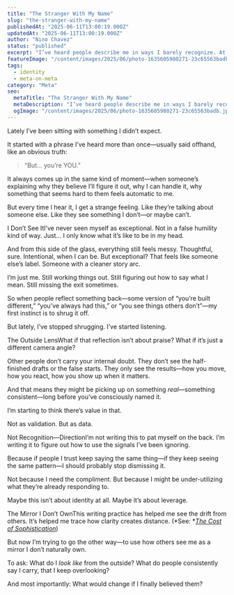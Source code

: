 ```yaml
---
title: "The Stranger With My Name"
slug: "the-stranger-with-my-name"
publishedAt: "2025-06-11T13:00:19.000Z"
updatedAt: "2025-06-11T13:00:19.000Z"
author: "Nino Chavez"
status: "published"
excerpt: "I’ve heard people describe me in ways I barely recognize. At first, it felt like they were talking about someone else. But now I’m wondering—what if they’re seeing something I haven’t figured out how to see in myself?"
featureImage: "/content/images/2025/06/photo-1635605980271-23c65563badb.jpeg"
tags:
  - identity
  - meta-on-meta
category: "Meta"
seo:
  metaTitle: "The Stranger With My Name"
  metaDescription: "I’ve heard people describe me in ways I barely recognize. At first, it felt like they were talking about someone else. But now I’m wondering—what if they’re seeing something I haven’t figured out how to see in myself?"
  ogImage: "/content/images/2025/06/photo-1635605980271-23c65563badb.jpeg"
---
```


Lately I’ve been sitting with something I didn’t expect.

It started with a phrase I’ve heard more than once—usually said offhand, like an obvious truth:

> “But… you’re YOU.”

It always comes up in the same kind of moment—when someone’s explaining why they believe I’ll figure it out, why I can handle it, why something that seems hard to them feels automatic to me.

But every time I hear it, I get a strange feeling.
Like they’re talking about someone else.
Like they see something I don’t—or maybe can’t.

I Don’t See ItI’ve never seen myself as exceptional.
Not in a false humility kind of way. Just… I only know what it’s like to be in my head.

And from this side of the glass, everything still feels messy.
Thoughtful, sure. Intentional, when I can be.
But exceptional? That feels like someone else’s label. Someone with a cleaner story arc.

I’m just me. Still working things out.
Still figuring out how to say what I mean.
Still missing the exit sometimes.

So when people reflect something back—some version of “you’re built different,” “you’ve always had this,” or “you see things others don’t”—my first instinct is to shrug it off.

But lately, I’ve stopped shrugging. I’ve started listening.

The Outside LensWhat if that reflection isn’t about praise?
What if it’s just a different camera angle?

Other people don’t carry your internal doubt.
They don’t see the half-finished drafts or the false starts.
They only see the results—how you move, how you react, how you show up when it matters.

And that means they might be picking up on something *real*—something consistent—long before you’ve consciously named it.

I’m starting to think there’s value in that.

Not as validation.
But as data.

Not Recognition—DirectionI’m not writing this to pat myself on the back.
I’m writing it to figure out how to use the signals I’ve been ignoring.

Because if people I trust keep saying the same thing—if they keep seeing the same pattern—I should probably stop dismissing it.

Not because I need the compliment.
But because I might be under-utilizing what they’re already responding to.

Maybe this isn’t about identity at all.
Maybe it’s about leverage.

The Mirror I Don’t OwnThis writing practice has helped me see the drift from others.
It’s helped me trace how clarity creates distance.
(*See: *[*The Cost of Sophistication*](/the-cost-of-sophistication/))

But now I’m trying to go the other way—to use how others see me as a mirror I don’t naturally own.

To ask:
What do I *look like* from the outside?
What do people consistently say I carry, that I keep overlooking?

And most importantly:
What would change if I finally believed them?
